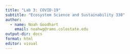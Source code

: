 ```yaml
---
title: "Lab 3: COVID-19"
subtitle: "Ecosystem Science and Sustainability 330"
author: 
  - name: Noah Goodhart
    email: noahwg@rams.colostate.edu
output-dir: docs
format: html
editor: visual
---
```

